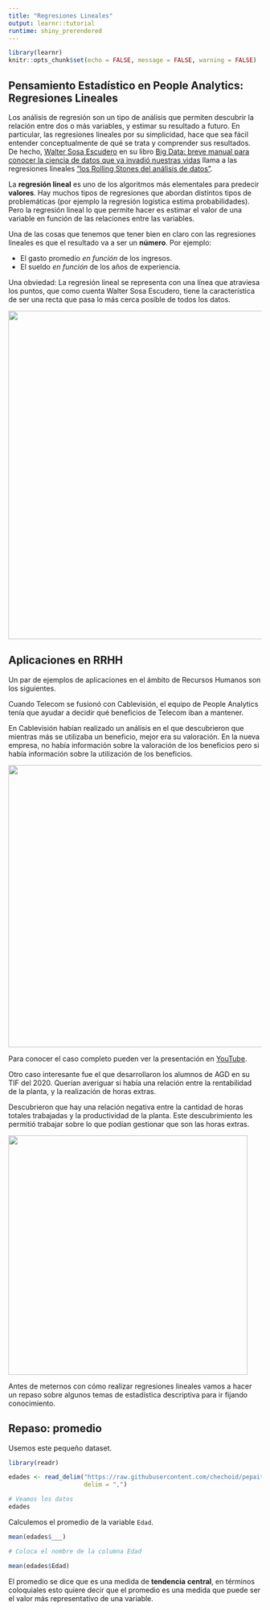 ```yaml
---
title: "Regresiones Lineales"
output: learnr::tutorial
runtime: shiny_prerendered
---
```


```r
library(learnr)
knitr::opts_chunk$set(echo = FALSE, message = FALSE, warning = FALSE)
```

## Pensamiento Estadístico en People Analytics: Regresiones Lineales

Los análisis de regresión son un tipo de análisis que permiten descubrir la relación entre dos o más variables, y estimar su resultado a futuro. En particular, las regresiones lineales por su simplicidad, hace que sea fácil entender conceptualmente de qué se trata y comprender sus resultados. De hecho, [Walter Sosa Escudero](https://www.linkedin.com/in/walter-sosa-escudero-a23454110/) en su libro [Big Data: breve manual para conocer la ciencia de datos que ya invadió nuestras vidas](https://sigloxxieditores.com.ar/libro/big-data/) llama a las regresiones lineales ["los Rolling Stones del análisis de datos"](https://docs.google.com/document/d/1Q-SjKOaZnQwHW_OixsFM80-KDSydwWlTv49ZCPVfEYY/edit?usp=sharing).

La **regresión lineal** es uno de los algoritmos más elementales para predecir **valores**. Hay muchos tipos de regresiones que abordan distintos tipos de problemáticas (por ejemplo la regresión logística estima probabilidades). Pero la regresión lineal lo que permite hacer es estimar el valor de una variable en función de las relaciones entre las variables.

Una de las cosas que tenemos que tener bien en claro con las regresiones lineales es que el resultado va a ser un **número**. Por ejemplo:

-   El gasto promedio *en función* de los ingresos.
-   El sueldo *en función* de los años de experiencia.

Una obviedad: La regresión lineal se representa con una línea que atraviesa los puntos, que como cuenta Walter Sosa Escudero, tiene la característica de ser una recta que pasa lo más cerca posible de todos los datos.

![](correlation_metal.jpg){width="653"}

## Aplicaciones en RRHH

Un par de ejemplos de aplicaciones en el ámbito de Recursos Humanos son los siguientes.

Cuando Telecom se fusionó con Cablevisión, el equipo de People Analytics tenía que ayudar a decidir qué beneficios de Telecom iban a mantener.

En Cablevisión habían realizado un análisis en el que descubrieron que mientras más se utilizaba un beneficio, mejor era su valoración. En la nueva empresa, no había información sobre la valoración de los beneficios pero si había información sobre la utilización de los beneficios.

![](reg_telecom.png){width="561"}

Para conocer el caso completo pueden ver la presentación en [YouTube](https://youtu.be/8bhFliOvFPY).

Otro caso interesante fue el que desarrollaron los alumnos de AGD en su TIF del 2020. Querían averiguar si había una relación entre la rentabilidad de la planta, y la realización de horas extras.

Descubrieron que hay una relación negativa entre la cantidad de horas totales trabajadas y la productividad de la planta. Este descubrimiento les permitió trabajar sobre lo que podían gestionar que son las horas extras.

![](reg_agd.png){width="476"}

Antes de meternos con cómo realizar regresiones lineales vamos a hacer un repaso sobre algunos temas de estadística descriptiva para ir fijando conocimiento.

## Repaso: promedio

Usemos este pequeño dataset.

```r
library(readr)

edades <- read_delim("https://raw.githubusercontent.com/chechoid/pepaitba/main/inst/tutorials/pepa1/edades.csv",
                     delim = ",")

# Veamos los datos
edades
```

Calculemos el promedio de la variable `Edad`.

```r
mean(edades$___)

```

```r
# Coloca el nombre de la columna Edad
```

```r
mean(edades$Edad)
```

El promedio se dice que es una medida de **tendencia** **central**, en términos coloquiales esto quiere decir que el promedio es una medida que puede ser el valor más representativo de una variable.
